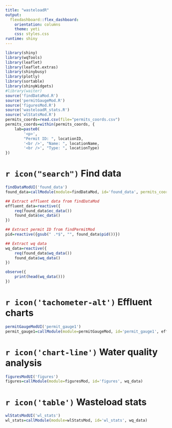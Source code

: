 ```yaml
---
title: "wasteloadR"
output: 
  flexdashboard::flex_dashboard:
    orientation: columns
    theme: yeti
    css: styles.css
runtime: shiny
---
```


```r
library(shiny)
library(wqTools)
library(leaflet)
library(leaflet.extras)
library(shinybusy)
library(plotly)
library(sortable)
library(shinyWidgets)
#library(waiter)
source('findDataMod.R')
source('permitGaugeMod.R')
source('figuresMod.R')
source('wasteloadR_stats.R')
source('wlStatsMod.R')
permits_coords=read.csv(file="permits_coords.csv")
permits_coords=within(permits_coords, {
	lab=paste0(
		'<p>',
		"Permit ID: ", locationID,
		'<br />', "Name: ", locationName,
		'<br />', "Type: ", locationType)	
})

```

# `r icon("search")` Find data 
```r
findDataModUI('found_data')
found_data=callModule(module=findDataMod, id='found_data', permits_coords=permits_coords)

## Extract effluent data from findDataMod
effluent_data=reactive({
	req(found_data$ec_data())
	found_data$ec_data()
})

## Extract permit ID from findPermitMod
pid=reactive({gsub(" .*$", "", found_data$pid())})

## Extract wq data
wq_data=reactive({
	req(found_data$wq_data())
	found_data$wq_data()
})

observe({
	print(head(wq_data()))
})

```

# `r icon('tachometer-alt')` Effluent charts 
```r
permitGaugeModUI('permit_gauge1')
permit_gauge1=callModule(module=permitGaugeMod, id='permit_gauge1', effluent_data)
```

# `r icon('chart-line')` Water quality analysis
```r
figuresModUI('figures')
figures=callModule(module=figuresMod, id='figures', wq_data)
```

#  `r icon('table')` Wasteload stats

```r
wlStatsModUI('wl_stats')
wl_stats=callModule(module=wlStatsMod, id='wl_stats', wq_data)
```















